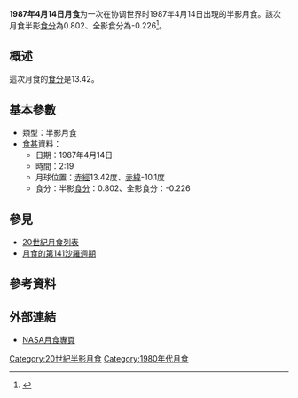 {{vfd|沒有足夠的可靠資料來源能夠讓這個條目符合[[Wikipedia:關注度|Wikipedia:關注度]]中的標準|date=2022/06/02}}
{{Notability|time=2022-05-03T09:56:34+00:00}}
{{Infobox lunar eclipse
| date        = 1987年4月14日
| time        = 2:19
| nature     = 半影月食
| saros       = 141
| gamma           = -1.136
| magnitude      = 半影食分：0.802<br/>全影食分：-0.226
| par_duration   = 
| tot_duration    = 
| chart               = Lunar eclipse chart close-1987Apr14.png
}}
'''1987年4月14日月食'''为一次在协调世界时1987年4月14日出現的半影月食。該次月食半影[[食分|食分]]為0.802、全影食分為-0.226<ref name="nasa_catalog_list">{{cite web|url=http://eclipse.gsfc.nasa.gov/LEcat/LE1901-2000.html|title=Lunar Eclipses: 1901 to 2000|language=en|publisher=[[NASA|NASA]]|archiveurl=https://web.archive.org/web/20080331031357/http://eclipse.gsfc.nasa.gov/LEcat/LE1901-2000.html|archivedate=2008-03-31|deadurl=yes|accessdate=2016-09-10}}</ref>。

== 概述 ==
這次月食的[[食分|食分]]是13.42。

== 基本參數 ==
{{NoteUTC}}
* 類型：半影月食
*[[食甚|食甚]]資料：
** 日期：1987年4月14日
** 時間：2:19
** 月球位置：[[赤經|赤經]]13.42度、[[赤緯|赤緯]]-10.1度
** 食分：半影[[食分|食分]]：0.802、全影食分：-0.226


== 參見 ==
{{portal box|天文學}}
* [[20世紀月食列表|20世紀月食列表]]
* [[月食的第141沙羅週期|月食的第141沙羅週期]]

== 參考資料 ==
{{reflist}}

== 外部連結 ==
* [http://eclipse.gsfc.nasa.gov/lunar.html NASA月食專頁]{{Wayback|url=http://eclipse.gsfc.nasa.gov/lunar.html |date=20181231235927 }}{{en icon}}
{{Lunar-eclipse-stub}}
{{月食}}

[[Category:20世紀半影月食|Category:20世紀半影月食]]
[[Category:1980年代月食|Category:1980年代月食]]